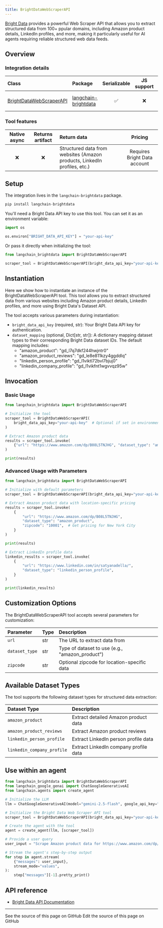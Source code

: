 ```yaml
---
title: BrightDataWebScraperAPI
---
```


[Bright Data](https://brightdata.com/) provides a powerful Web Scraper API that allows you to extract structured data from 100+ ppular domains, including Amazon product details, LinkedIn profiles, and more, making it particularly useful for AI agents requiring reliable structured web data feeds.

## Overview

### Integration details

|Class|Package|Serializable|JS support|Version|
|:--|:--|:-:|:-:|:-:|
|[BrightDataWebScraperAPI](https://pypi.org/project/langchain-brightdata/)|[langchain-brightdata](https://pypi.org/project/langchain-brightdata/)|✅|❌|![PyPI - Version](https://img.shields.io/pypi/v/langchain-brightdata?style=flat-square&label=%20)|

### Tool features

|Native async|Returns artifact|Return data|Pricing|
|:-:|:-:|:--|:-:|
|❌|❌|Structured data from websites (Amazon products, LinkedIn profiles, etc.)|Requires Bright Data account|

## Setup

The integration lives in the `langchain-brightdata` package.

```python
pip install langchain-brightdata
```

You'll need a Bright Data API key to use this tool. You can set it as an environment variable:

```python
import os

os.environ["BRIGHT_DATA_API_KEY"] = "your-api-key"
```

Or pass it directly when initializing the tool:

```python
from langchain_brightdata import BrightDataWebScraperAPI

scraper_tool = BrightDataWebScraperAPI(bright_data_api_key="your-api-key")
```

## Instantiation

Here we show how to instantiate an instance of the BrightDataWebScraperAPI tool. This tool allows you to extract structured data from various websites including Amazon product details, LinkedIn profiles, and more using Bright Data's Dataset API.

The tool accepts various parameters during instantiation:

- `bright_data_api_key` (required, str): Your Bright Data API key for authentication.
- `dataset_mapping` (optional, Dict[str, str]): A dictionary mapping dataset types to their corresponding Bright Data dataset IDs. The default mapping includes:
  - "amazon_product": "gd_l7q7dkf244hwjntr0"
  - "amazon_product_reviews": "gd_le8e811kzy4ggddlq"
  - "linkedin_person_profile": "gd_l1viktl72bvl7bjuj0"
  - "linkedin_company_profile": "gd_l1vikfnt1wgvvqz95w"

## Invocation

### Basic Usage

```python
from langchain_brightdata import BrightDataWebScraperAPI

# Initialize the tool
scraper_tool = BrightDataWebScraperAPI(
    bright_data_api_key="your-api-key"  # Optional if set in environment variables
)

# Extract Amazon product data
results = scraper_tool.invoke(
    {"url": "https://www.amazon.com/dp/B08L5TNJHG", "dataset_type": "amazon_product"}
)

print(results)
```

### Advanced Usage with Parameters

```python
from langchain_brightdata import BrightDataWebScraperAPI

# Initialize with default parameters
scraper_tool = BrightDataWebScraperAPI(bright_data_api_key="your-api-key")

# Extract Amazon product data with location-specific pricing
results = scraper_tool.invoke(
    {
        "url": "https://www.amazon.com/dp/B08L5TNJHG",
        "dataset_type": "amazon_product",
        "zipcode": "10001",  # Get pricing for New York City
    }
)

print(results)

# Extract LinkedIn profile data
linkedin_results = scraper_tool.invoke(
    {
        "url": "https://www.linkedin.com/in/satyanadella/",
        "dataset_type": "linkedin_person_profile",
    }
)

print(linkedin_results)
```

## Customization Options

The BrightDataWebScraperAPI tool accepts several parameters for customization:

|Parameter|Type|Description|
|:--|:--|:--|
|`url`|str|The URL to extract data from|
|`dataset_type`|str|Type of dataset to use (e.g., "amazon_product")|
|`zipcode`|str|Optional zipcode for location-specific data|

## Available Dataset Types

The tool supports the following dataset types for structured data extraction:

|Dataset Type|Description|
|:--|:--|
|`amazon_product`|Extract detailed Amazon product data|
|`amazon_product_reviews`|Extract Amazon product reviews|
|`linkedin_person_profile`|Extract LinkedIn person profile data|
|`linkedin_company_profile`|Extract LinkedIn company profile data|

## Use within an agent

```python
from langchain_brightdata import BrightDataWebScraperAPI
from langchain_google_genai import ChatGoogleGenerativeAI
from langchain.agents import create_agent

# Initialize the LLM
llm = ChatGoogleGenerativeAI(model="gemini-2.5-flash", google_api_key="your-api-key")

# Initialize the Bright Data Web Scraper API tool
scraper_tool = BrightDataWebScraperAPI(bright_data_api_key="your-api-key")

# Create the agent with the tool
agent = create_agent(llm, [scraper_tool])

# Provide a user query
user_input = "Scrape Amazon product data for https://www.amazon.com/dp/B0D2Q9397Y?th=1 in New York (zipcode 10001)."

# Stream the agent's step-by-step output
for step in agent.stream(
    {"messages": user_input},
    stream_mode="values",
):
    step["messages"][-1].pretty_print()
```

## API reference

- [Bright Data API Documentation](https://docs.brightdata.com/scraping-automation/web-scraper-api/overview)

---

<CardGroup cols={2}>
  <Card title="View Source" icon="eye" href="https://github.com/langchain-ai/docs/blob/main/src/oss/python/integrations/tools/brightdata-webscraperapi.mdx">
    See the source of this page on GitHub
  </Card>
  <Card title="Edit Source" icon="pen-to-square" href="https://github.com/langchain-ai/docs/edit/main/src/oss/python/integrations/tools/brightdata-webscraperapi.mdx">
    Edit the source of this page on GitHub
  </Card>
</CardGroup>
